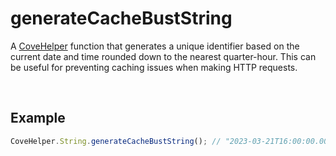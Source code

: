 
<Meta
  title="Helpers/CoveHelper/String/generateCacheBustString"
/>

# generateCacheBustString
A [CoveHelper](./?path=/docs/helpers-covehelper-covehelper-class--docs) function that generates a unique identifier based on the current date and time rounded down to the nearest quarter-hour. This can be useful for preventing caching issues when making HTTP requests.

&nbsp;
## Example
```js
CoveHelper.String.generateCacheBustString(); // "2023-03-21T16:00:00.000Z"
```
